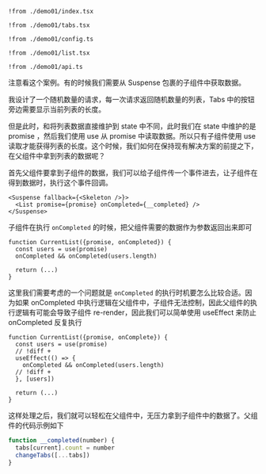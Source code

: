 

<Preview><Demo01 /></Preview>
<CodeTabs>
```tsx !!tabs index.tsx -c
!from ./demo01/index.tsx
```

```tsx !!tabs tabs.tsx -c
!from ./demo01/tabs.tsx
```

```tsx !!tabs config.ts -c
!from ./demo01/config.ts
```

```tsx !!tabs list.tsx -c
!from ./demo01/list.tsx
```

```tsx !!tabs api.ts -c
!from ./demo01/api.ts
```
</CodeTabs>

注意看这个案例。有的时候我们需要从 Suspense 包裹的子组件中获取数据。

我设计了一个随机数量的请求，每一次请求返回随机数量的列表，Tabs 中的按钮旁边需要显示当前列表的长度。

但是此时，和将列表数据直接维护到 state 中不同，此时我们在 state 中维护的是 promise ，然后我们使用 use 从 promise 中读取数据。所以只有子组件使用 use 读取才能获得列表的长度。这个时候，我们如何在保持现有解决方案的前提之下，在父组件中拿到列表的数据呢？


首先父组件要拿到子组件的数据，我们可以给子组件传一个事件进去，让子组件在得到数据时，执行这个事件回调。

```tsx -c
<Suspense fallback={<Skeleton />}>
  <List promise={promise} onCompleted={__completed} />
</Suspense>
```

子组件在执行 `onCompleted` 的时候，把父组件需要的数据作为参数返回出来即可

```tsx -c
function CurrentList({promise, onCompleted}) {
  const users = use(promise)
  onCompleted && onCompleted(users.length)

  return (...)
}
```

这里我们需要考虑的一个问题就是 `onCompleted` 的执行时机要怎么比较合适。因为如果 onCompleted 中执行逻辑在父组件中，子组件无法控制，因此父组件的执行逻辑有可能会导致子组件 re-render，因此我们可以简单使用 useEffect 来防止 onCompleted 反复执行

```tsx
function CurrentList({promise, onComplete}) {
  const users = use(promise)
  // !diff +
  useEffect(() => {
    onCompleted && onCompleted(users.length)
  // !diff +
  }, [users])

  return (...)
}
```

这样处理之后，我们就可以轻松在父组件中，无压力拿到子组件中的数据了。父组件的代码示例如下

```javascript
function __completed(number) {
  tabs[current].count = number
  changeTabs([...tabs])
}
```
